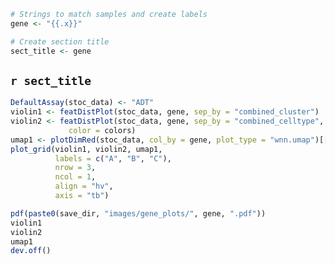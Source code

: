 ```r

# Strings to match samples and create labels
gene <- "{{.x}}"

# Create section title
sect_title <- gene


```

## **`r sect_title`**
```r
DefaultAssay(stoc_data) <- "ADT"
violin1 <- featDistPlot(stoc_data, gene, sep_by = "combined_cluster")
violin2 <- featDistPlot(stoc_data, gene, sep_by = "combined_celltype",
             color = colors)
umap1 <- plotDimRed(stoc_data, col_by = gene, plot_type = "wnn.umap")[[1]]
plot_grid(violin1, violin2, umap1,
          labels = c("A", "B", "C"),
          nrow = 3,
          ncol = 1,
          align = "hv",
          axis = "tb")
```

```r
pdf(paste0(save_dir, "images/gene_plots/", gene, ".pdf"))
violin1
violin2
umap1
dev.off()
```
